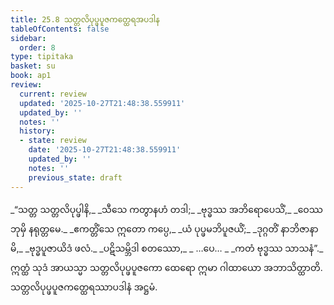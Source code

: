 ```yaml
---
title: 25.8 သတ္တလိပုပ္ဖပူဇကတ္ထေရအပဒါန
tableOfContents: false
sidebar:
  order: 8
type: tipitaka
basket: su
book: ap1
review:
  current: review
  updated: '2025-10-27T21:48:38.559911'
  updated_by: ''
  notes: ''
  history:
  - state: review
    date: '2025-10-27T21:48:38.559911'
    updated_by: ''
    notes: ''
    previous_state: draft
---
```



<ReviewStatus review={frontmatter.review} showDetails={true} />

<HypothesisAnnotation frontmatter={frontmatter} />

<DynamicBreadcrumb />

<Division number="27" book="ap1" e="ch" v="20" p="253">

<Paragraph number="3074" type="verses" book="ap1">
_“သတ္တ သတ္တလိပုပ္ဖါနိ,_  
_သီသေ ကတွာနဟံ တဒါ;_  
_ဗုဒ္ဓဿ အဘိရောပေသိံ,_  
_ဝေဿဘုမှိ နရုတ္တမေ._  

</Paragraph>

</Division>
<Division number="28" book="ap1" e="ch" v="20" p="253">

<Paragraph number="3075" type="verses" book="ap1">
_ဧကတ္တိံသေ ဣတော ကပ္ပေ,_  
_ယံ ပုပ္ဖမဘိပူဇယိံ;_  
_ဒုဂ္ဂတိံ နာဘိဇာနာမိ,_  
_ဗုဒ္ဓပူဇာယိဒံ ဖလံ._  

</Paragraph>

</Division>
<Division number="29" book="ap1" e="ch" v="20" p="253">

<Paragraph number="3076" type="verses" book="ap1">
_ပဋိသမ္ဘိဒါ စတဿော,_  
_ …ပေ… _  
_ကတံ ဗုဒ္ဓဿ သာသနံ”._  

</Paragraph>

<Paragraph number="3077" book="ap1">
ဣတ္ထံ သုဒံ အာယသ္မာ သတ္တလိပုပ္ဖပူဇကော ထေရော ဣမာ ဂါထာယော အဘာသိတ္ထာတိ.

</Paragraph>
</Division>

<Paragraph number="3078" type="center" book="ap1">
သတ္တလိပုပ္ဖပူဇကတ္ထေရဿာပဒါနံ အဋ္ဌမံ.
</Paragraph>